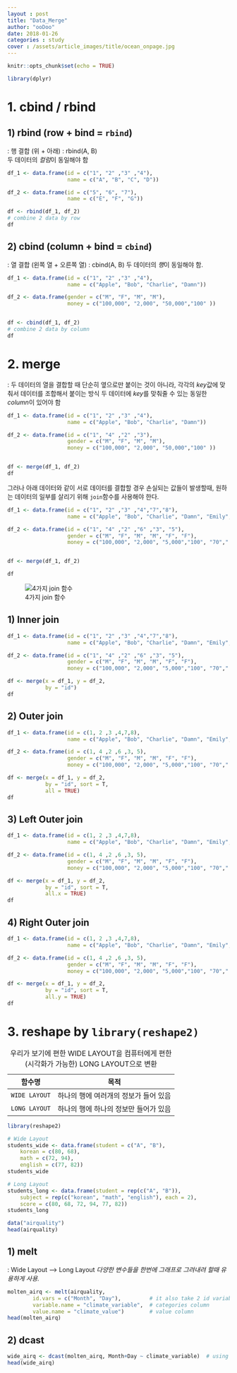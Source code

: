 ```yaml
---
layout : post
title: "Data_Merge"
author: "ooDoo"
date: 2018-01-26
categories : study
cover : /assets/article_images/title/ocean_onpage.jpg
---
```


```r
knitr::opts_chunk$set(echo = TRUE)

library(dplyr)
```



# 1. cbind / rbind

## 1) rbind (row + bind = `rbind`)
 : 행 결합 (위 + 아래) : rbind(A, B)  
 두 데이터의 *컬럼*이 동일해야 함
```r
df_1 <- data.frame(id = c("1", "2" ,"3" ,"4"), 
                   name = c("A", "B", "C", "D"))

df_2 <- data.frame(id = c("5", "6", "7"), 
                   name = c("E", "F", "G"))

df <- rbind(df_1, df_2)
# combine 2 data by row
df
```


## 2) cbind (column + bind = `cbind`)
 : 열 결합 (왼쪽 열 + 오른쪽 열) : cbind(A, B)
 두 데이터의 *행*이 동일해야 함. 
```r
df_1 <- data.frame(id = c("1", "2" ,"3" ,"4"), 
                   name = c("Apple", "Bob", "Charlie", "Damn"))

df_2 <- data.frame(gender = c("M", "F", "M", "M"), 
                   money = c("100,000", "2,000", "50,000","100" ))


df <- cbind(df_1, df_2)
# combine 2 data by column
df
```



# 2. merge
 : 두 데이터의 열을 결합할 때 단순히 옆으로만 붙이는 것이 아니라,
  각각의 *key*값에 맞춰서 데이터를 조합해서 붙이는 방식 
  두 데이터에 *key*를 맞춰줄 수 있는 동일한 *column*이 있어야 함
```r
df_1 <- data.frame(id = c("1", "2" ,"3" ,"4"), 
                   name = c("Apple", "Bob", "Charlie", "Damn"))

df_2 <- data.frame(id = c("1", "4" ,"2" ,"3"),
                   gender = c("M", "F", "M", "M"), 
                   money = c("100,000", "2,000", "50,000","100" ))


df <- merge(df_1, df_2)
df
```

 그러나 아래 데이터와 같이 서로 데이터를 결합할 경우 손실되는 값들이 발생할때, 원하는 데이터의 일부를 살리기 위해 `join`함수를 사용해야 한다.
```r
df_1 <- data.frame(id = c("1", "2" ,"3" ,"4","7","8"), 
                   name = c("Apple", "Bob", "Charlie", "Damn", "Emily","Foodding"))

df_2 <- data.frame(id = c("1", "4" ,"2" ,"6" ,"3", "5"),
                   gender = c("M", "F", "M", "M", "F", "F"), 
                   money = c("100,000", "2,000", "5,000","100", "70"," 900" ))


df <- merge(df_1, df_2)

df
```


![4가지 join 함수](http://cfile4.uf.tistory.com/image/2464D13755B602E72AFAF0)


## 1) Inner join 
```r
df_1 <- data.frame(id = c("1", "2" ,"3" ,"4","7","8"), 
                   name = c("Apple", "Bob", "Charlie", "Damn", "Emily","Foodding"))

df_2 <- data.frame(id = c("1", "4" ,"2" ,"6" ,"3", "5"),
                   gender = c("M", "F", "M", "M", "F", "F"), 
                   money = c("100,000", "2,000", "5,000","100", "70"," 900" ))

df <- merge(x = df_1, y = df_2,
            by = "id")
df
```

## 2) Outer join
```r
df_1 <- data.frame(id = c(1, 2 ,3 ,4,7,8), 
                   name = c("Apple", "Bob", "Charlie", "Damn", "Emily","Foodding"))

df_2 <- data.frame(id = c(1, 4 ,2 ,6 ,3, 5),
                   gender = c("M", "F", "M", "M", "F", "F"), 
                   money = c("100,000", "2,000", "5,000","100", "70"," 900" ))

df <- merge(x = df_1, y = df_2,
            by = "id", sort = T,
            all = TRUE)
df
```

## 3) Left Outer join
```r
df_1 <- data.frame(id = c(1, 2 ,3 ,4,7,8), 
                   name = c("Apple", "Bob", "Charlie", "Damn", "Emily","Foodding"))

df_2 <- data.frame(id = c(1, 4 ,2 ,6 ,3, 5),
                   gender = c("M", "F", "M", "M", "F", "F"), 
                   money = c("100,000", "2,000", "5,000","100", "70"," 900" ))

df <- merge(x = df_1, y = df_2,
            by = "id", sort = T,
            all.x = TRUE)
df
```

## 4) Right Outer join
```r
df_1 <- data.frame(id = c(1, 2 ,3 ,4,7,8), 
                   name = c("Apple", "Bob", "Charlie", "Damn", "Emily","Foodding"))

df_2 <- data.frame(id = c(1, 4 ,2 ,6 ,3, 5),
                   gender = c("M", "F", "M", "M", "F", "F"), 
                   money = c("100,000", "2,000", "5,000","100", "70"," 900" ))

df <- merge(x = df_1, y = df_2,
            by = "id", sort = T,
            all.y = TRUE)
df
```

# 3. reshape by `library(reshape2)`
:우리가 보기에 편한 WIDE LAYOUT을 컴퓨터에게 편한(시각화가 가능한) LONG LAYOUT으로 변환 


함수명|목적
:---:|:---:
`WIDE LAYOUT`|하나의 행에 여러개의 정보가 들어 있음
`LONG LAYOUT`|하나의 행에 하나의 정보만 들어가 있음

```r
library(reshape2)
```

```r
# Wide Layout 
students_wide <- data.frame(student = c("A", "B"),
    korean = c(80, 68),
    math = c(72, 94),
    english = c(77, 82))
students_wide
```

 
```r
# Long Layout
students_long <- data.frame(student = rep(c("A", "B")),
    subject = rep(c("korean", "math", "english"), each = 2),
    score = c(80, 68, 72, 94, 77, 82))
students_long
```

```r
data("airquality")
head(airquality)
```


## 1) melt 
: Wide Layout --> Long Layout
*다양한 변수들을 한번에 그래프로 그려내려 할때 유용하게 사용.*
```r
molten_airq <- melt(airquality,
        id.vars = c("Month", "Day"),         # it also take 2 id variables
        variable.name = "climate_variable",  # categories column 
        value.name = "climate_value")        # value column
head(molten_airq)
```


## 2) dcast
```r
wide_airq <- dcast(molten_airq, Month+Day ~ climate_variable)  # using '+', we can dcast 2 id variables
head(wide_airq)
```

